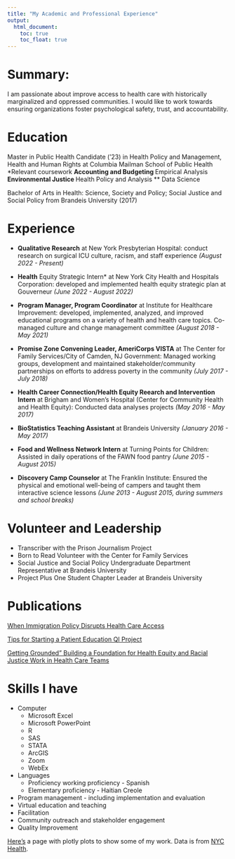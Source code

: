 ```yaml
---
title: "My Academic and Professional Experience"
output: 
  html_document:
    toc: true
    toc_float: true
---
```


# Summary: 
I am passionate about improve access to health care with historically marginalized and oppressed communities. I would like to work towards ensuring organizations foster psychological safety, trust, and accountability. 

# Education
Master in Public Health Candidate ('23) in Health Policy and Management, Health and Human Rights at Columbia Mailman School of Public Health
 *Relevant coursework
  ** Accounting and Budgeting
  ** Empirical Analysis
  ** Environmental Justice
  ** Health Policy and Analysis
  ** Data Science

Bachelor of Arts in Health: Science, Society and Policy; Social Justice and Social Policy from Brandeis University (2017)

# Experience 
* **Qualitative Research** at New York Presbyterian Hospital: conduct research on surgical ICU culture, racism, and staff experience *(August 2022 - Present)* 

* **Health** Equity Strategic Intern* at New York City Health and Hospitals Corporation: developed and implemented health equity strategic plan at Gouverneur *(June 2022 - August 2022)*

* **Program Manager, Program Coordinator** at Institute for Healthcare Improvement: developed, implemented, analyzed, and improved educational programs on a variety of health and health care topics. Co-managed culture and change management committee *(August 2018 - May 2021)*

* **Promise Zone Convening Leader, AmeriCorps VISTA** at The Center for Family Services/City of Camden, NJ Government: Managed working groups, development and maintained stakeholder/community partnerships on efforts to address poverty in the community *(July 2017 - July 2018)*

* **Health Career Connection/Health Equity Reearch and Intervention Intern** at Brigham and Women's Hospital (Center for Community Health and Health Equity): Conducted data analyses projects *(May 2016 - May 2017)*

* **BioStatistics Teaching Assistant** at Brandeis University *(January 2016 - May 2017)*

* **Food and Wellness Network Intern** at Turning Points for Children: Assisted in daily operations of the FAWN food pantry *(June 2015 - August 2015)*

* **Discovery Camp Counselor** at The Franklin Institute: Ensured the physical and emotional well-being of campers and taught them interactive science lessons *(June 2013 - August 2015, during summers and school breaks)*

# Volunteer and Leadership
* Transcriber with the Prison Journalism Project
* Born to Read Volunteer with the Center for Family Services
* Social Justice and Social Policy Undergraduate Department Representative at Brandeis University 
* Project Plus One Student Chapter Leader at Brandeis University

# Publications
[When Immigration Policy Disrupts Health Care Access](https://www.ihi.org/communities/blogs/when-immigration-policy-disrupts-health-care-access)

[Tips for Starting a Patient Education QI Project](https://www.ihi.org/communities/blogs/tips-for-starting-a-patient-education-qi-project)

[Getting Grounded" Building a Foundation for Health Equity and Racial Justice Work in Health Care Teams](https://catalyst.nejm.org/doi/full/10.1056/CAT.21.0320)

# Skills I have
* Computer
  * Microsoft Excel
  * Microsoft PowerPoint
  * R
  * SAS
  * STATA
  * ArcGIS
  * Zoom
  * WebEx
* Languages
  * Proficiency working proficiency - Spanish
  * Elementary proficiency - Haitian Creole
* Program management - including implementation and evaluation 
* Virtual education and teaching
* Facilitation 
* Community outreach and stakeholder engagement 
* Quality Improvement

[Here's](dashboard.html) a page with plotly plots to show some of my work. Data is from [NYC Health](https://www1.nyc.gov/assets/doh/downloads/pdf/rii/how-we-score-grade.pdf).  